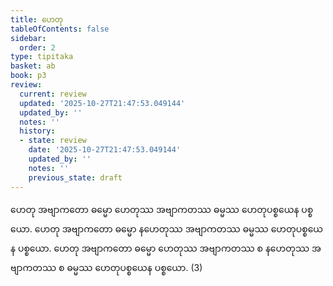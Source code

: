 ```yaml
---
title: ဟေတု
tableOfContents: false
sidebar:
  order: 2
type: tipitaka
basket: ab
book: p3
review:
  current: review
  updated: '2025-10-27T21:47:53.049144'
  updated_by: ''
  notes: ''
  history:
  - state: review
    date: '2025-10-27T21:47:53.049144'
    updated_by: ''
    notes: ''
    previous_state: draft
---
```



<ReviewStatus review={frontmatter.review} showDetails={true} />

<HypothesisAnnotation frontmatter={frontmatter} />

<DynamicBreadcrumb />

<Division number="54" book="p3" e="ch" v="39" p="205">

<Paragraph number="91" book="p3">
ဟေတု အဗျာကတော ဓမ္မော ဟေတုဿ အဗျာကတဿ ဓမ္မဿ ဟေတုပစ္စယေန ပစ္စယော. ဟေတု အဗျာကတော ဓမ္မော နဟေတုဿ အဗျာကတဿ ဓမ္မဿ ဟေတုပစ္စယေန ပစ္စယော. ဟေတု အဗျာကတော ဓမ္မော ဟေတုဿ အဗျာကတဿ စ နဟေတုဿ အဗျာကတဿ စ ဓမ္မဿ ဟေတုပစ္စယေန ပစ္စယော. (3)
</Paragraph>
</Division>